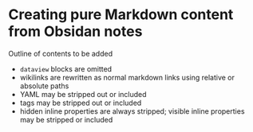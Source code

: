 # Creating pure Markdown content from Obsidan notes


::: {.callout-caution title="TBA"}
Outline of contents to be added
:::


- `dataview` blocks are omitted
- wikilinks are rewritten as normal markdown links using relative or absolute paths
- YAML may be stripped out or included
- tags may be stripped out or included
- hidden inline properties are always stripped; visible inline properties may be stripped or included